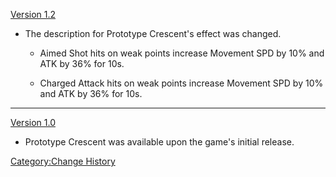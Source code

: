 [[Version 1.2]]
*The description for Prototype Crescent's effect was changed.
**{{Color|Old description:}} Aimed Shot hits on weak points increase Movement SPD by 10% and ATK by 36% for 10s.
**{{Color|New description:}} <span class="bg-highlight">Charged Attack</span> hits on weak points increase Movement SPD by 10% and ATK by 36% for 10s.
----
[[Version 1.0]]
*Prototype Crescent was available upon the game's initial release.
<noinclude>[[Category:Change History]]</noinclude>